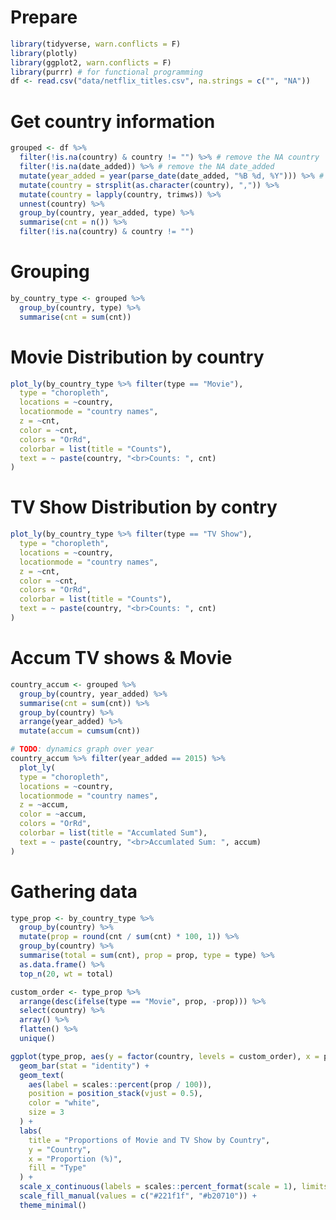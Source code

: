# Prepare
```r
library(tidyverse, warn.conflicts = F)
library(plotly)
library(ggplot2, warn.conflicts = F)
library(purrr) # for functional programming
df <- read.csv("data/netflix_titles.csv", na.strings = c("", "NA"))
```

# Get country information

```r
grouped <- df %>%
  filter(!is.na(country) & country != "") %>% # remove the NA country
  filter(!is.na(date_added)) %>% # remove the NA date_added
  mutate(year_added = year(parse_date(date_added, "%B %d, %Y"))) %>% # extract year_added
  mutate(country = strsplit(as.character(country), ",")) %>%
  mutate(country = lapply(country, trimws)) %>%
  unnest(country) %>%
  group_by(country, year_added, type) %>%
  summarise(cnt = n()) %>%
  filter(!is.na(country) & country != "")
```

# Grouping
```r
by_country_type <- grouped %>%
  group_by(country, type) %>%
  summarise(cnt = sum(cnt))
```
# Movie Distribution by country
```r
plot_ly(by_country_type %>% filter(type == "Movie"),
  type = "choropleth",
  locations = ~country,
  locationmode = "country names",
  z = ~cnt,
  color = ~cnt,
  colors = "OrRd",
  colorbar = list(title = "Counts"),
  text = ~ paste(country, "<br>Counts: ", cnt)
)
```
# TV Show Distribution by contry
```r
plot_ly(by_country_type %>% filter(type == "TV Show"),
  type = "choropleth",
  locations = ~country,
  locationmode = "country names",
  z = ~cnt,
  color = ~cnt,
  colors = "OrRd",
  colorbar = list(title = "Counts"),
  text = ~ paste(country, "<br>Counts: ", cnt)
)
```

# Accum TV shows & Movie
```r
country_accum <- grouped %>%
  group_by(country, year_added) %>%
  summarise(cnt = sum(cnt)) %>%
  group_by(country) %>%
  arrange(year_added) %>%
  mutate(accum = cumsum(cnt))

# TODO: dynamics graph over year
country_accum %>% filter(year_added == 2015) %>%
  plot_ly(
  type = "choropleth",
  locations = ~country,
  locationmode = "country names",
  z = ~accum,
  color = ~accum,
  colors = "OrRd",
  colorbar = list(title = "Accumlated Sum"),
  text = ~ paste(country, "<br>Accumlated Sum: ", accum)
)
```

# Gathering data
```r
type_prop <- by_country_type %>%
  group_by(country) %>%
  mutate(prop = round(cnt / sum(cnt) * 100, 1)) %>%
  group_by(country) %>%
  summarise(total = sum(cnt), prop = prop, type = type) %>%
  as.data.frame() %>%
  top_n(20, wt = total)

custom_order <- type_prop %>%
  arrange(desc(ifelse(type == "Movie", prop, -prop))) %>%
  select(country) %>%
  array() %>%
  flatten() %>%
  unique()
```

```r
ggplot(type_prop, aes(y = factor(country, levels = custom_order), x = prop, fill = type)) +
  geom_bar(stat = "identity") +
  geom_text(
    aes(label = scales::percent(prop / 100)),
    position = position_stack(vjust = 0.5),
    color = "white",
    size = 3
  ) +
  labs(
    title = "Proportions of Movie and TV Show by Country",
    y = "Country",
    x = "Proportion (%)",
    fill = "Type"
  ) +
  scale_x_continuous(labels = scales::percent_format(scale = 1), limits = c(0, 100)) +
  scale_fill_manual(values = c("#221f1f", "#b20710")) +
  theme_minimal()
```
